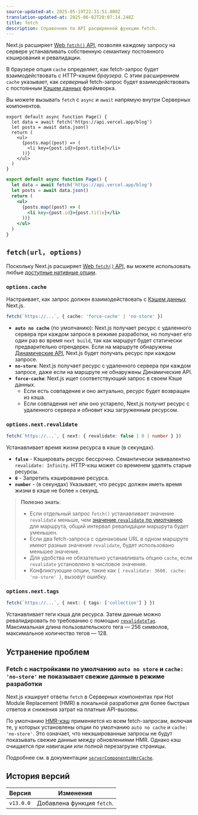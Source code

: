 ```yaml
---
source-updated-at: 2025-05-19T22:31:51.000Z
translation-updated-at: 2025-06-02T20:07:14.248Z
title: fetch
description: Справочник по API расширенной функции fetch.
---
```


Next.js расширяет [Web `fetch()` API](https://developer.mozilla.org/docs/Web/API/Fetch_API), позволяя каждому запросу на сервере устанавливать собственную семантику постоянного кэширования и ревалидации.

В браузере опция `cache` определяет, как fetch-запрос будет взаимодействовать с HTTP-кэшем _браузера_. С этим расширением `cache` указывает, как _серверный_ fetch-запрос будет взаимодействовать с постоянным [Кэшем данных](/docs/app/deep-dive/caching#data-cache) фреймворка.

Вы можете вызывать `fetch` с `async` и `await` напрямую внутри Серверных компонентов.

```tsx filename="app/page.tsx" switcher
export default async function Page() {
  let data = await fetch('https://api.vercel.app/blog')
  let posts = await data.json()
  return (
    <ul>
      {posts.map((post) => (
        <li key={post.id}>{post.title}</li>
      ))}
    </ul>
  )
}
```

```jsx filename="app/page.js" switcher
export default async function Page() {
  let data = await fetch('https://api.vercel.app/blog')
  let posts = await data.json()
  return (
    <ul>
      {posts.map((post) => (
        <li key={post.id}>{post.title}</li>
      ))}
    </ul>
  )
}
```

## `fetch(url, options)`

Поскольку Next.js расширяет [Web `fetch()` API](https://developer.mozilla.org/docs/Web/API/Fetch_API), вы можете использовать любые [доступные нативные опции](https://developer.mozilla.org/docs/Web/API/fetch#parameters).

### `options.cache`

Настраивает, как запрос должен взаимодействовать с [Кэшем данных](/docs/app/deep-dive/caching#data-cache) Next.js.

```ts
fetch(`https://...`, { cache: 'force-cache' | 'no-store' })
```

- **`auto no cache`** (по умолчанию): Next.js получает ресурс с удаленного сервера при каждом запросе в режиме разработки, но получает его один раз во время `next build`, так как маршрут будет статически предварительно отрендерен. Если на маршруте обнаружены [Динамические API](/docs/app/getting-started/partial-prerendering#dynamic-rendering), Next.js будет получать ресурс при каждом запросе.
- **`no-store`**: Next.js получает ресурс с удаленного сервера при каждом запросе, даже если на маршруте не обнаружены Динамические API.
- **`force-cache`**: Next.js ищет соответствующий запрос в своем Кэше данных.
  - Если есть совпадение и оно актуально, ресурс будет возвращен из кэша.
  - Если совпадения нет или оно устарело, Next.js получит ресурс с удаленного сервера и обновит кэш загруженным ресурсом.

### `options.next.revalidate`

```ts
fetch(`https://...`, { next: { revalidate: false | 0 | number } })
```

Устанавливает время жизни ресурса в кэше (в секундах).

- **`false`** - Кэшировать ресурс бессрочно. Семантически эквивалентно `revalidate: Infinity`. HTTP-кэш может со временем удалять старые ресурсы.
- **`0`** - Запретить кэширование ресурса.
- **`number`** - (в секундах) Указывает, что ресурс должен иметь время жизни в кэше не более `n` секунд.

> **Полезно знать**:
>
> - Если отдельный запрос `fetch()` устанавливает значение `revalidate` меньше, чем [значение `revalidate` по умолчанию](/docs/app/api-reference/file-conventions/route-segment-config#revalidate) для маршрута, общий интервал ревалидации маршрута будет уменьшен.
> - Если два fetch-запроса с одинаковым URL в одном маршруте имеют разные значения `revalidate`, будет использовано меньшее значение.
> - Для удобства не обязательно устанавливать опцию `cache`, если `revalidate` установлено в числовое значение.
> - Конфликтующие опции, такие как `{ revalidate: 3600, cache: 'no-store' }`, вызовут ошибку.

### `options.next.tags`

```ts
fetch(`https://...`, { next: { tags: ['collection'] } })
```

Устанавливает теги кэша для ресурса. Затем данные можно ревалидировать по требованию с помощью [`revalidateTag`](https://nextjs.org/docs/app/api-reference/functions/revalidateTag). Максимальная длина пользовательского тега — 256 символов, максимальное количество тегов — 128.

## Устранение проблем

### Fetch с настройками по умолчанию `auto no store` и `cache: 'no-store'` не показывает свежие данные в режиме разработки

Next.js кэширует ответы `fetch` в Серверных компонентах при Hot Module Replacement (HMR) в локальной разработке для более быстрых ответов и снижения затрат на платные API-вызовы.

По умолчанию [HMR-кэш](/docs/app/api-reference/config/next-config-js/serverComponentsHmrCache) применяется ко всем fetch-запросам, включая те, у которых установлены опции по умолчанию `auto no cache` и `cache: 'no-store'`. Это означает, что некэшированные запросы не будут показывать свежие данные между обновлениями HMR. Однако кэш очищается при навигации или полной перезагрузке страницы.

Подробнее см. в документации [`serverComponentsHmrCache`](/docs/app/api-reference/config/next-config-js/serverComponentsHmrCache).

## История версий

| Версия    | Изменения               |
| --------- | ----------------------- |
| `v13.0.0` | Добавлена функция `fetch`. |